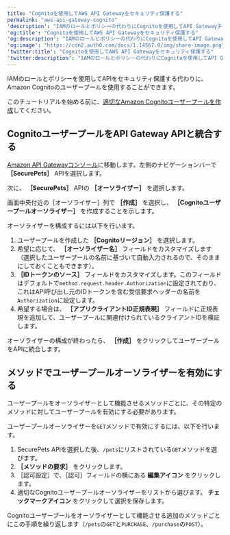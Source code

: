 ```yaml
---
title: "Cognitoを使用してAWS API Gatewayをセキュリティ保護する"
permalink: "aws-api-gateway-cognito"
'description': "IAMのロールとポリシーの代わりにCognitoを使用してAPI Gatewayチュートリアルをセキュリティ保護する方法。"
'og:title': "Cognitoを使用してAWS API Gatewayをセキュリティ保護する"
'og:description': "IAMのロールとポリシーの代わりにCognitoを使用してAPI Gatewayチュートリアルをセキュリティ保護する方法。"
'og:image': "https://cdn2.auth0.com/docs/1.14567.0/img/share-image.png"
'twitter:title': "Cognitoを使用してAWS API Gatewayをセキュリティ保護する"
'twitter:description': "IAMのロールとポリシーの代わりにCognitoを使用してAPI Gatewayチュートリアルをセキュリティ保護する方法。"
---
```


IAMのロールとポリシーを使用してAPIをセキュリティ保護する代わりに、Amazon Cognitoのユーザープールを使用することができます。

このチュートリアルを始める前に、[適切なAmazon Cognitoユーザープールを作成](http://docs.aws.amazon.com/cognito/latest/developerguide/setting-up-cognito-user-identity-pools.html)してください。

## CognitoユーザープールをAPI Gateway APIと統合する

[Amazon API Gatewayコンソール](https://console.aws.amazon.com/apigateway)に移動します。左側のナビゲーションバーで **［SecurePets］** APIを選択します。

次に、 **［SecurePets］** APIの **［オーソライザー］** を選択します。

画面中央付近の［オーソライザー］列で **［作成］** を選択し、 **［Cognitoユーザープールオーソライザー］** を作成することを示します。

オーソライザーを構成するには以下を行います。

1. ユーザープールを作成した **［Cognitoリージョン］** を選択します。
2. 希望に応じて、 **［オーソライザー名］** フィールドをカスタマイズします（選択したユーザープールの名前に基づいて自動入力されるので、そのままにしておくこともできます）。
3. **［IDトークンのソース］** フィールドをカスタマイズします。このフィールドはデフォルトで`method.request.header.Authorization`に設定されており、これはAPI呼び出し元のIDトークンを含む受信要求ヘッダーの名前を`Authorization`に設定します。
4. 希望する場合は、 **［アプリクライアントID正規表現］** フィールドに正規表現を追加して、ユーザープールに関連付けられているクライアントIDを検証します。

オーソライザーの構成が終わったら、 **［作成］** をクリックしてユーザープールをAPIに統合します。

## メソッドでユーザープールオーソライザーを有効にする

ユーザープールをオーソライザーとして機能させるメソッドごとに、その特定のメソッドに対してユーザープールを有効にする必要があります。

ユーザープールオーソライザーを`GET`メソッドで有効にするには、以下を行います。

1. SecurePets APIを選択した後、`/pets`にリストされている`GET`メソッドを選びます。
2. **［メソッドの要求］** をクリックします。
3. ［認可設定］で、［認可］フィールドの横にある **編集アイコン** をクリックします。
4. 適切なCognitoユーザープールオーソライザーをリストから選びます。 **チェックマークアイコン** をクリックして選択を保存します。

Cognitoユーザープールをオーソライザーとして機能させる追加のメソッドごとにこの手順を繰り返します（`/pets`の`GET`と`PURCHASE`、`/purchase`の`POST`）。